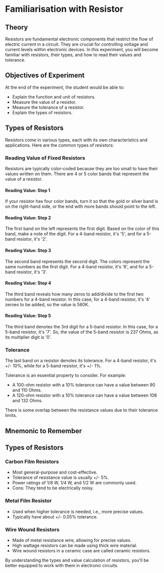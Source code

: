 # Familiarisation with Resistor

## Theory

Resistors are fundamental electronic components that restrict the flow of electric current in a circuit. They are crucial for controlling voltage and current levels within electronic devices. In this experiment, you will become familiar with resistors, their types, and how to read their values and tolerance.

## Objectives of Experiment

At the end of the experiment, the student would be able to:
- Explain the function and unit of resistors.
- Measure the value of a resistor.
- Measure the tolerance of a resistor.
- Explain the types of resistors.

## Types of Resistors

Resistors come in various types, each with its own characteristics and applications. Here are the common types of resistors:

### Reading Value of Fixed Resistors

Resistors are typically color-coded because they are too small to have their values written on them. There are 4 or 5 color bands that represent the value of a resistor.

#### Reading Value: Step 1

If your resistor has four color bands, turn it so that the gold or silver band is on the right-hand side, or the end with more bands should point to the left.

#### Reading Value: Step 2

The first band on the left represents the first digit. Based on the color of this band, make a note of the digit. For a 4-band resistor, it's '5', and for a 5-band resistor, it's '2'.

#### Reading Value: Step 3

The second band represents the second digit. The colors represent the same numbers as the first digit. For a 4-band resistor, it's '6', and for a 5-band resistor, it's '3'.

#### Reading Value: Step 4

The third band reveals how many zeros to add/divide to the first two numbers for a 4-band resistor. In this case, for a 4-band resistor, it's '4' zeroes to be added, so the value is 560K.

#### Reading Value: Step 5

The third band denotes the 3rd digit for a 5-band resistor. In this case, for a 5-band resistor, it's '7'. So, the value of the 5-band resistor is 237 Ohms, as its multiplier digit is '0'.

### Tolerance

The last band on a resistor denotes its tolerance. For a 4-band resistor, it's +/- 10%, while for a 5-band resistor, it's +/- 1%.

Tolerance is an essential property to consider. For example:
- A 100-ohm resistor with a 10% tolerance can have a value between 90 and 110 Ohms.
- A 120-ohm resistor with a 10% tolerance can have a value between 108 and 132 Ohms. 

There is some overlap between the resistance values due to their tolerance limits.

## Mnemonic to Remember

## Types of Resistors

### Carbon Film Resistors

- Most general-purpose and cost-effective.
- Tolerance of resistance value is usually +/- 5%.
- Power ratings of 1/8 W, 1/4 W, and 1/2 W are commonly used.
- Cons: They tend to be electrically noisy.

### Metal Film Resistor

- Used when higher tolerance is needed, i.e., more precise values.
- Typically have about +/- 0.05% tolerance.

### Wire Wound Resistors

- Made of metal resistance wire, allowing for precise values.
- High wattage resistors can be made using thick wire material.
- Wire wound resistors in a ceramic case are called ceramic resistors.

By understanding the types and value calculation of resistors, you'll be better equipped to work with them in electronic circuits.
